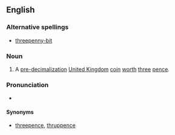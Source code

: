 {{wikipedia|Threepence (British coin)}}
==English==
===Alternative spellings===
*[[threepenny-bit]]
===Noun===
{{en-noun|sg=[[threepenny]] [[bit]]}}
#A [[pre-]][[decimalization]] [[United Kingdom]] [[coin]] [[worth]] [[three]] [[pence]].
===Pronunciation===
* {{audio|En-uk-threepenny-bit.ogg|Audio (UK)}}
====Synonyms====
*[[threepence]], [[thruppence]]